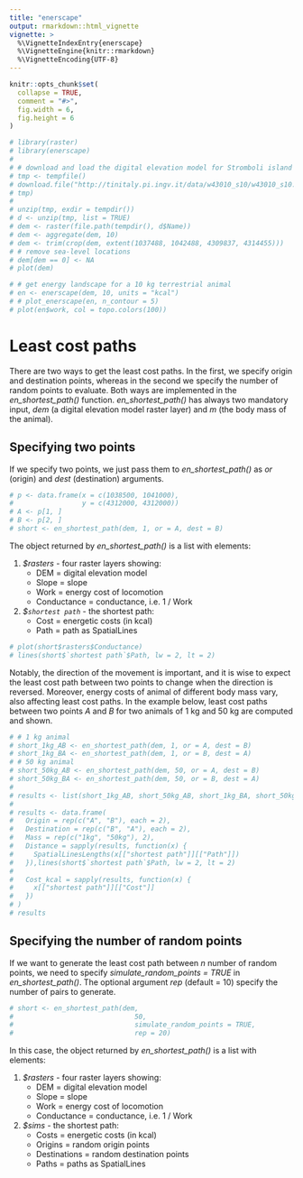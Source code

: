 ```yaml
---
title: "enerscape"
output: rmarkdown::html_vignette
vignette: >
  %\VignetteIndexEntry{enerscape}
  %\VignetteEngine{knitr::rmarkdown}
  %\VignetteEncoding{UTF-8}
---
```

  
```r
knitr::opts_chunk$set(
  collapse = TRUE,
  comment = "#>",
  fig.width = 6,
  fig.height = 6
)
```
  
```r
# library(raster)
# library(enerscape)
# 
# # download and load the digital elevation model for Stromboli island 
# tmp <- tempfile()
# download.file("http://tinitaly.pi.ingv.it/data/w43010_s10/w43010_s10.zip",
# tmp)
# 
# unzip(tmp, exdir = tempdir())
# d <- unzip(tmp, list = TRUE)
# dem <- raster(file.path(tempdir(), d$Name))
# dem <- aggregate(dem, 10)
# dem <- trim(crop(dem, extent(1037488, 1042488, 4309837, 4314455)))
# # remove sea-level locations
# dem[dem == 0] <- NA
# plot(dem)
```
  
```r
# # get energy landscape for a 10 kg terrestrial animal
# en <- enerscape(dem, 10, units = "kcal")
# # plot_enerscape(en, n_contour = 5)
# plot(en$work, col = topo.colors(100))
```

# Least cost paths

There are two ways to get the least cost paths. In the first, we specify origin and destination points, whereas in the second we specify the number of random points to evaluate. Both ways are implemented in the *en_shortest_path()* function. *en_shortest_path()* has always two mandatory input, *dem* (a digital elevation model raster layer) and *m* (the body mass of the animal).

## Specifying two points

If we specify two points, we just pass them to *en_shortest_path()* as *or* (origin) and *dest* (destination) arguments.

```r
# p <- data.frame(x = c(1038500, 1041000),
#                 y = c(4312000, 4312000))
# A <- p[1, ]
# B <- p[2, ]
# short <- en_shortest_path(dem, 1, or = A, dest = B)
```

The object returned by *en_shortest_path()* is a list with elements:

   1. *$rasters* - four raster layers showing: 
      * DEM = digital elevation model
      * Slope = slope
      * Work = energy cost of locomotion
      * Conductance = conductance, i.e. 1 / Work
   2. *$`shortest path`* - the shortest path:
      * Cost = energetic costs (in kcal)
      * Path = path as SpatialLines

```r
# plot(short$rasters$Conductance)
# lines(short$`shortest path`$Path, lw = 2, lt = 2)
```

Notably, the direction of the movement is important, and it is wise to expect the least cost path between two points to change when the direction is reversed. Moreover, energy costs of animal of different body mass vary, also affecting least cost paths. In the example below, least cost paths between two points *A* and *B* for two animals of 1 kg and 50 kg are computed and shown.

```r
# # 1 kg animal
# short_1kg_AB <- en_shortest_path(dem, 1, or = A, dest = B)
# short_1kg_BA <- en_shortest_path(dem, 1, or = B, dest = A)
# # 50 kg animal
# short_50kg_AB <- en_shortest_path(dem, 50, or = A, dest = B)
# short_50kg_BA <- en_shortest_path(dem, 50, or = B, dest = A)
# 
# results <- list(short_1kg_AB, short_50kg_AB, short_1kg_BA, short_50kg_BA)
# 
# results <- data.frame(
#   Origin = rep(c("A", "B"), each = 2),
#   Destination = rep(c("B", "A"), each = 2),
#   Mass = rep(c("1kg", "50kg"), 2),
#   Distance = sapply(results, function(x) {
#     SpatialLinesLengths(x[["shortest path"]][["Path"]])
#   }),lines(short$`shortest path`$Path, lw = 2, lt = 2)
# 
#   Cost_kcal = sapply(results, function(x) {
#     x[["shortest path"]][["Cost"]]
#   })
# )
# results
```

## Specifying the number of random points

If we want to generate the least cost path between *n* number of random points, we need to specify *simulate_random_points = TRUE* in *en_shortest_path()*. The optional argument *rep* (default = 10) specify the number of pairs to generate.

```r
# short <- en_shortest_path(dem, 
#                              50, 
#                              simulate_random_points = TRUE,
#                              rep = 20)
```

In this case, the object returned by *en_shortest_path()* is a list with elements:

   1. *$rasters* - four raster layers showing: 
      * DEM = digital elevation model
      * Slope = slope
      * Work = energy cost of locomotion
      * Conductance = conductance, i.e. 1 / Work
   2. *$sims* - the shortest path:
      * Costs = energetic costs (in kcal)
      * Origins = random origin points
      * Destinations = random destination points
      * Paths = paths as SpatialLines
